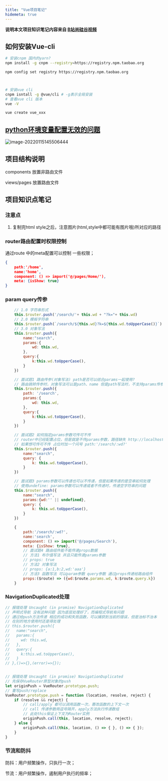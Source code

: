 ```yaml
---
title: "Vue项目笔记"
hidemeta: true
---
```


**说明本文项目知识笔记内容来自 [B站尚硅谷视频](https://www.bilibili.com/video/BV1Vf4y1T7bw?p=10&spm_id_from=pageDriver)**

## 如何安装Vue-cli

```bash
# 安装cnpm 国内的yarn?
npm install -g cnpm --registry=https://registry.npm.taobao.org

npm config set registry https://registry.npm.taobao.org



# 安装vue cli  
cnpm isntall -g @vue/cli # -g表示全局安装
# 查看vue cli 版本
vue -V

vue create vue_xxx

```

## [python环境变量配置无效的问题](https://zhuanlan.zhihu.com/p/431747120)

![image-20220115145506444](https://s2.loli.net/2023/07/15/INyuG4bdKnh5jMf.png)

## 项目结构说明

 components 放置非路由文件

views/pages 放置路由文件

## 项目知识点笔记

### 注意点

1. 复制完html style之后，注意图片(html,style中都可能有图片哦)所对应的路径

### router路由配置时权限控制

通过route 中的meta配置可以控制 一些权限；

```json
{
    path:'/home',
    name:'home',
    component: () => import('@/pages/Home/'),
    meta: {isShow: true}
}
```

### param query传参

```js
    // 1.0 字符串形式
    this.$router.push('/search/'+ this.wd + "?k="+ this.wd)
    // 2.0 模板字符串
    this.$router.push(`/search/${this.wd}?k=${this.wd.toUpperCase()}`)
    // 3.0 对象写法
    this.$router.push({
        name:"search",
        params:{
            wd: this.wd,
        },
        query:{
            k:this.wd.toUpperCase(),
        }
    })

    // 面试题1 路由传参(对象写法) path是否可以结合params一起使用?
    // 路由跳转传参时，对象写法可以是path、name 但是path写法时，不支持params传参
    this.$router.push({
        path: '/search',
        params:{
            wd: this.wd,
        },
        query:{
            k:this.wd.toUpperCase(),
        }
    })

    // 面试题2 如何指定params参数可传可不传
    // router中已经配置占位，但是就是不传params参数，路径缺失 http://localhost:8080/#/?k=KJKJ
    // 如果想可传可不传 占位时加一个问号 path:'/search/:wd?'
    this.$router.push({
        name:"search",
        query: {
            k: this.wd.toUpperCase(),
        }
    })

    // 面试题3 params参数可以传递也可以不传递，但是如果传递的是空串如何处理
    // 使用undefine: params参数可以传递或者不传递时，传递空字符串的问题
    this.$router.push({
        name:"search",
        params:{wd:'' || undefined},
        query: {
            k: this.wd.toUpperCase(),
        }
    })

	{
		path:'/search/:wd?',
		name:'search',
		component: () => import('@/pages/Search'),
		meta: {isShow: true},
		// 面试题4 路由组件能不能传递props数据
		// 方法1 布尔值写法 并且只能传递params参数
		// props: true
		// 方法2 对象写法
		// props: {a:1,b:2,wd:'aaa'}
		// 方法3 函数写法 可以param参数 query参数 通过props传递给路由组件
		props:($route) => ({wd:$route.params.wd, k:$route.query.k})  
    }
```

### NavigationDuplicated处理

```js
// 报错处理 Uncaught (in promise) NavigationDuplicated
// 声明式导航 没有这种问题 因为底层处理好了，而编程式导航有问题
// 通过给push方法传递 相应的成功和失败函数，可以捕获到当前的错误，但是治标不治本
// 在别的地方使用时还是得处理
// this.$router.push({
//   name:"search",
//   params:{
//     wd: this.wd,
//   },
//   query:{
//     k:this.wd.toUpperCase(),
//   }
// },()=>{},(error)=>{});


// 报错处理 Uncaught (in promise) NavigationDuplicated
// 先保存VueRouter原型对象的push 
let originPush = VueRouter.prototype.push;
// 重写push/replace 
VueRouter.prototype.push = function (location, resolve, reject) {
    if (resolve && reject) {
        // call/apply 都可以调用函数一次，篡改函数的上下文一次
        // call 传递参数用逗号隔开，apply方法执行传递数组
        // 此处this保证上下文为Router实例
        originPush.call(this, location, resolve, reject);
    } else {
        originPush.call(this, location, () => { }, () => { });
    }
}
```

### 节流和防抖

防抖：用户频繁操作，只执行一次；

节流：用户频繁操作，遏制用户执行的频率；
